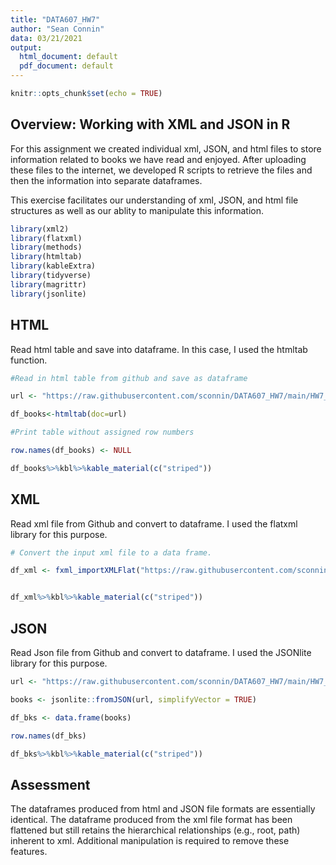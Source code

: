 ---
title: "DATA607_HW7"
author: "Sean Connin"
data: 03/21/2021
output:
  html_document: default
  pdf_document: default
---

```{r setup, include=FALSE}
knitr::opts_chunk$set(echo = TRUE)
```

## Overview: Working with XML and JSON in R

For this assignment we created individual xml, JSON, and html files to store information related to books we have read and enjoyed. After uploading these files to the internet, we developed R scripts to retrieve the files and then the information into separate dataframes.

This exercise facilitates our understanding of xml, JSON, and html file structures as well as our ablity to manipulate this information. 

```{r message=FALSE, warning=FALSE}
library(xml2)
library(flatxml)
library(methods)
library(htmltab)
library(kableExtra)
library(tidyverse)
library(magrittr)
library(jsonlite)


```
## HTML 

Read html table and save into dataframe. In this case, I used the htmltab function.

```{r message=FALSE, warning=FALSE}

#Read in html table from github and save as dataframe

url <- "https://raw.githubusercontent.com/sconnin/DATA607_HW7/main/HW7_html_table.html?token=APC5QM2CW2P3H5W6W6QXZSTAK6PXI"

df_books<-htmltab(doc=url)

#Print table without assigned row numbers

row.names(df_books) <- NULL

df_books%>%kbl%>%kable_material(c("striped"))

```
## XML

Read xml file from Github and convert to dataframe. I used the flatxml library for this purpose.  

```{r message=FALSE, warning=FALSE}

# Convert the input xml file to a data frame.

df_xml <- fxml_importXMLFlat("https://raw.githubusercontent.com/sconnin/DATA607_HW7/main/books.xml")


df_xml%>%kbl%>%kable_material(c("striped"))
```
## JSON

Read Json file from Github and convert to dataframe. I used the JSONlite library for this purpose.

```{r message=FALSE, warning=FALSE}

url <- "https://raw.githubusercontent.com/sconnin/DATA607_HW7/main/HW7_JSON.json"

books <- jsonlite::fromJSON(url, simplifyVector = TRUE)

df_bks <- data.frame(books)

row.names(df_bks)

df_bks%>%kbl%>%kable_material(c("striped"))
```

## Assessment

The dataframes produced from html and JSON file formats are essentially identical. The dataframe produced from the xml file format has been flattened but still retains the hierarchical relationships (e.g., root, path) inherent to xml. Additional manipulation is required to remove these features.
